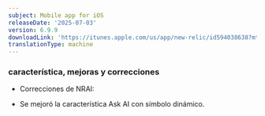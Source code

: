 ```yaml
---
subject: Mobile app for iOS
releaseDate: '2025-07-03'
version: 6.9.9
downloadLink: 'https://itunes.apple.com/us/app/new-relic/id594038638?mt=8'
translationType: machine
---
```


### característica, mejoras y correcciones

* Correcciones de NRAI:
- Se mejoró la característica Ask AI con símbolo dinámico.